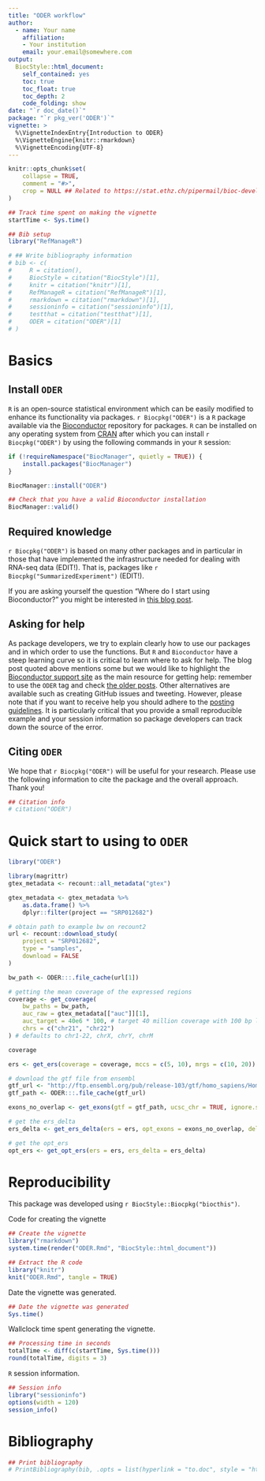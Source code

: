 ```yaml
---
title: "ODER workflow"
author: 
  - name: Your name
    affiliation:
    - Your institution
    email: your.email@somewhere.com
output: 
  BiocStyle::html_document:
    self_contained: yes
    toc: true
    toc_float: true
    toc_depth: 2
    code_folding: show
date: "`r doc_date()`"
package: "`r pkg_ver('ODER')`"
vignette: >
  %\VignetteIndexEntry{Introduction to ODER}
  %\VignetteEngine{knitr::rmarkdown}
  %\VignetteEncoding{UTF-8}  
---
```


```r
knitr::opts_chunk$set(
    collapse = TRUE,
    comment = "#>",
    crop = NULL ## Related to https://stat.ethz.ch/pipermail/bioc-devel/2020-April/016656.html
)
```


```r
## Track time spent on making the vignette
startTime <- Sys.time()

## Bib setup
library("RefManageR")

# ## Write bibliography information
# bib <- c(
#     R = citation(),
#     BiocStyle = citation("BiocStyle")[1],
#     knitr = citation("knitr")[1],
#     RefManageR = citation("RefManageR")[1],
#     rmarkdown = citation("rmarkdown")[1],
#     sessioninfo = citation("sessioninfo")[1],
#     testthat = citation("testthat")[1],
#     ODER = citation("ODER")[1]
# )
```

# Basics

## Install `ODER`

`R` is an open-source statistical environment which can be easily modified to enhance its functionality via packages. `r Biocpkg("ODER")` is a `R` package available via the [Bioconductor](http://bioconductor.org) repository for packages. `R` can be installed on any operating system from [CRAN](https://cran.r-project.org/) after which you can install `r Biocpkg("ODER")` by using the following commands in your `R` session:

```r
if (!requireNamespace("BiocManager", quietly = TRUE)) {
    install.packages("BiocManager")
}

BiocManager::install("ODER")

## Check that you have a valid Bioconductor installation
BiocManager::valid()
```

## Required knowledge

`r Biocpkg("ODER")` is based on many other packages and in particular in those that have implemented the infrastructure needed for dealing with RNA-seq data (EDIT!). That is, packages like `r Biocpkg("SummarizedExperiment")` (EDIT!).

If you are asking yourself the question "Where do I start using Bioconductor?" you might be interested in [this blog post](http://lcolladotor.github.io/2014/10/16/startbioc/#.VkOKbq6rRuU).


## Asking for help

As package developers, we try to explain clearly how to use our packages and in which order to use the functions. But `R` and `Bioconductor` have a steep learning curve so it is critical to learn where to ask for help. The blog post quoted above mentions some but we would like to highlight the [Bioconductor support site](https://support.bioconductor.org/) as the main resource for getting help: remember to use the `ODER` tag and check [the older posts](https://support.bioconductor.org/t/ODER/). Other alternatives are available such as creating GitHub issues and tweeting. However, please note that if you want to receive help you should adhere to the [posting guidelines](http://www.bioconductor.org/help/support/posting-guide/). It is particularly critical that you provide a small reproducible example and your session information so package developers can track down the source of the error.

## Citing `ODER`

We hope that `r Biocpkg("ODER")` will be useful for your research. Please use the following information to cite the package and the overall approach. Thank you!

```r
## Citation info
# citation("ODER")
```

# Quick start to using to `ODER`

```r
library("ODER")
```

```r
library(magrittr)
gtex_metadata <- recount::all_metadata("gtex")

gtex_metadata <- gtex_metadata %>%
    as.data.frame() %>%
    dplyr::filter(project == "SRP012682")

# obtain path to example bw on recount2
url <- recount::download_study(
    project = "SRP012682",
    type = "samples",
    download = FALSE
)

bw_path <- ODER:::.file_cache(url[1])
```

```r

# getting the mean coverage of the expressed regions
coverage <- get_coverage(
    bw_paths = bw_path,
    auc_raw = gtex_metadata[["auc"]][1],
    auc_target = 40e6 * 100, # target 40 million coverage with 100 bp length reads
    chrs = c("chr21", "chr22")
) # defaults to chr1-22, chrX, chrY, chrM

coverage

ers <- get_ers(coverage = coverage, mccs = c(5, 10), mrgs = c(10, 20))
```

```r
# download the gtf file from ensembl
gtf_url <- "http://ftp.ensembl.org/pub/release-103/gtf/homo_sapiens/Homo_sapiens.GRCh38.103.chr.gtf.gz"
gtf_path <- ODER:::.file_cache(gtf_url)

exons_no_overlap <- get_exons(gtf = gtf_path, ucsc_chr = TRUE, ignore.strand = TRUE)
```

```r
# get the ers_delta
ers_delta <- get_ers_delta(ers = ers, opt_exons = exons_no_overlap, delta_fun = .delta)
```

```r
# get the opt_ers
opt_ers <- get_opt_ers(ers = ers, ers_delta = ers_delta)
```

# Reproducibility


This package was developed using `r BiocStyle::Biocpkg("biocthis")`.


Code for creating the vignette

```r
## Create the vignette
library("rmarkdown")
system.time(render("ODER.Rmd", "BiocStyle::html_document"))

## Extract the R code
library("knitr")
knit("ODER.Rmd", tangle = TRUE)
```

Date the vignette was generated.

```r
## Date the vignette was generated
Sys.time()
```

Wallclock time spent generating the vignette.

```r
## Processing time in seconds
totalTime <- diff(c(startTime, Sys.time()))
round(totalTime, digits = 3)
```

`R` session information.

```r
## Session info
library("sessioninfo")
options(width = 120)
session_info()
```



# Bibliography


```r
## Print bibliography
# PrintBibliography(bib, .opts = list(hyperlink = "to.doc", style = "html"))
```
